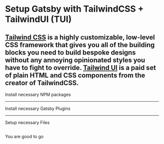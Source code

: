 # Setup Gatsby with TailwindCSS + TailwindUI (TUI)

[Tailwind CSS](https://tailwindcss.com/) is a highly customizable, low-level CSS framework that gives you all of the building blocks you need to build bespoke designs without any annoying opinionated styles you have to fight to override.
[Tailwind UI](https://tailwindui.com/) is a paid set of plain HTML and CSS components from the creator of TailwindCSS.
---

Install necessary NPM packages

<NPMPackage name="tailwindcss" />
<NPMPackage name="tailwindcss/ui" />
<NPMPackage name="gatsby-plugin-postcss" />

---

Install necessary Gatsby Plugins

<GatsbyPlugin name="gatsby-plugin-postcss"/>

---

Setup necessary Files

<File
  path="postcss.config.js"
  content="https://gist.github.com/Khaledgarbaya/c2c3b5096c757df27421fc7280d689cf/raw/ffc84d10d8ca18d5983afe6e0d798e4b2aeb7243/postcss.config.js"
/>

<File
  path="tailwind.config.js"
  content="https://gist.github.com/crock/67dccc607bb3306bb257d7bc29eddd07/raw/bf5809918a17a037e63ef39d329db114e0a4ca41/tailwind.config.js"
/>

<File
  path="src/styles/tailwind.css"
  content="https://gist.github.com/crock/67dccc607bb3306bb257d7bc29eddd07/raw/bf5809918a17a037e63ef39d329db114e0a4ca41/tailwind.css"
/>

<File
  path="src/pages/usingtailwind.js"
  content="https://gist.github.com/Khaledgarbaya/c2c3b5096c757df27421fc7280d689cf/raw/aa9f92a1a764d94db8567803643e2edf3f008b42/using-tailwindcss.js"
/>
---

You are good to go
